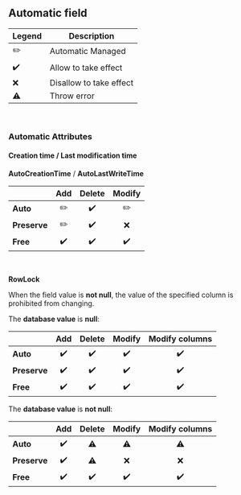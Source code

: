 ## Automatic field

| Legend | Description             |
| ------ | ----------------------- |
| ✏️      | Automatic Managed       |
| ✔️      | Allow to take effect    |
| ❌      | Disallow to take effect |
| ⚠️      | Throw error             |

<br/>

### Automatic Attributes

#### Creation time / Last modification time

**AutoCreationTime** / **AutoLastWriteTime**

|  | Add  | Delete | Modify |
| ---- | :----: | :----: | :----: |
| **Auto**      | ✏️    | ✔️  | ✏️  |
| **Preserve**  | ✏️  | ✔️  | ❌   |
| **Free** | ✔️    | ✔️    | ✔️    |

<br/>

**RowLock**

When the field value is **not null**, the value of the specified column is prohibited from changing.

The **database value** is **null**:

|              | Add  | Delete | Modify | Modify columns |
| ------------ | :--: | :----: | :----: | :------------: |
| **Auto**     |  ✔️   |   ✔️    |   ✔️    |       ✔️        |
| **Preserve** |  ✔️   |   ✔️    |   ✔️    |       ✔️        |
| **Free**     |  ✔️   |   ✔️    |   ✔️    |       ✔️        |

The **database value** is **not null**:

|              | Add  | Delete | Modify | Modify columns |
| ------------ | :--: | :----: | :----: | :------------: |
| **Auto**     |  ✔️   |   ⚠️    |   ⚠️    |       ⚠️        |
| **Preserve** |  ✔️   |   ⚠️    |   ❌    |       ❌        |
| **Free**     |  ✔️   |   ✔️    |   ✔️    |       ✔️        |

